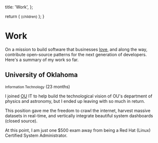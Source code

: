   title: 'Work',
};

  return (
    <small className="flex text-sm text-gray-500 -mt-3 mb-3">{children}</small>
  );
}

# Work


On a mission to build software that businesses [love](/projects), and along the way, contribute open-source patterns for the next generation of developers. Here's a summary of my work so far.

## University of Oklahoma

<Small>Information Technology</Small> (23 months)

I joined [OU](https://ou.edu) IT to help build the technological vision of OU's department of physics and astronomy, but I ended up leaving with so much in return. 

This position gave me the freedom to crawl the internet, harvest massive datasets in real-time, and vertically integrate beautiful system dashboards (closed source). 

At this point, I am just one $500 exam away from being a Red Hat (Linux) Certified System Administrator.
